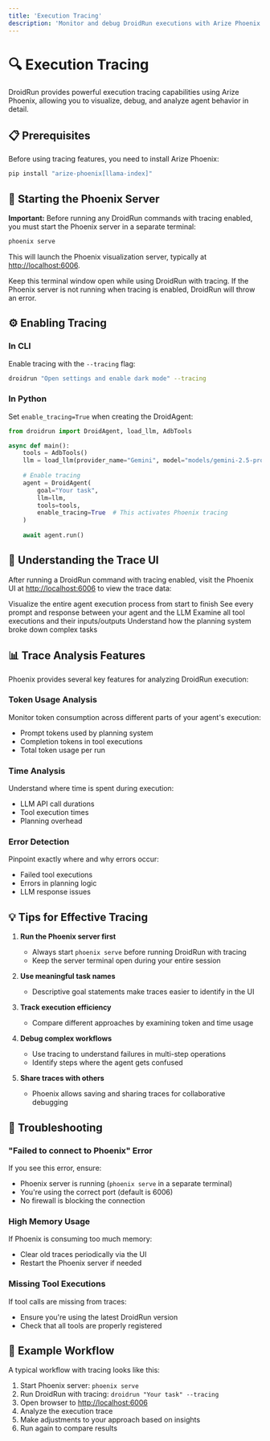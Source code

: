```yaml
---
title: 'Execution Tracing'
description: 'Monitor and debug DroidRun executions with Arize Phoenix'
---
```


# 🔍 Execution Tracing

DroidRun provides powerful execution tracing capabilities using Arize Phoenix, allowing you to visualize, debug, and analyze agent behavior in detail.

## 📋 Prerequisites

Before using tracing features, you need to install Arize Phoenix:

```bash
pip install "arize-phoenix[llama-index]"
```

## 🚀 Starting the Phoenix Server

**Important:** Before running any DroidRun commands with tracing enabled, you must start the Phoenix server in a separate terminal:

```bash
phoenix serve
```

This will launch the Phoenix visualization server, typically at [http://localhost:6006](http://localhost:6006).

<Note>
Keep this terminal window open while using DroidRun with tracing. If the Phoenix server is not running when tracing is enabled, DroidRun will throw an error.
</Note>

## ⚙️ Enabling Tracing

### In CLI

Enable tracing with the `--tracing` flag:

```bash
droidrun "Open settings and enable dark mode" --tracing
```

### In Python

Set `enable_tracing=True` when creating the DroidAgent:

```python
from droidrun import DroidAgent, load_llm, AdbTools

async def main():
    tools = AdbTools()
    llm = load_llm(provider_name="Gemini", model="models/gemini-2.5-pro")
    
    # Enable tracing
    agent = DroidAgent(
        goal="Your task",
        llm=llm,
        tools=tools,
        enable_tracing=True  # This activates Phoenix tracing
    )
    
    await agent.run()
```

## 🔄 Understanding the Trace UI

After running a DroidRun command with tracing enabled, visit the Phoenix UI at [http://localhost:6006](http://localhost:6006) to view the trace data:

<CardGroup cols={2}>
  <Card title="Execution Flow" icon="diagram-project">
    Visualize the entire agent execution process from start to finish
  </Card>
  <Card title="LLM Interactions" icon="brain">
    See every prompt and response between your agent and the LLM
  </Card>
  <Card title="Tool Calls" icon="screwdriver-wrench">
    Examine all tool executions and their inputs/outputs
  </Card>
  <Card title="Planning Steps" icon="list-check">
    Understand how the planning system broke down complex tasks
  </Card>
</CardGroup>

## 📊 Trace Analysis Features

Phoenix provides several key features for analyzing DroidRun execution:

### Token Usage Analysis

Monitor token consumption across different parts of your agent's execution:

- Prompt tokens used by planning system
- Completion tokens in tool executions
- Total token usage per run

### Time Analysis

Understand where time is spent during execution:

- LLM API call durations
- Tool execution times
- Planning overhead

### Error Detection

Pinpoint exactly where and why errors occur:

- Failed tool executions
- Errors in planning logic
- LLM response issues

## 💡 Tips for Effective Tracing

1. **Run the Phoenix server first**
   - Always start `phoenix serve` before running DroidRun with tracing
   - Keep the server terminal open during your entire session

2. **Use meaningful task names**
   - Descriptive goal statements make traces easier to identify in the UI

3. **Track execution efficiency**
   - Compare different approaches by examining token and time usage

4. **Debug complex workflows**
   - Use tracing to understand failures in multi-step operations
   - Identify steps where the agent gets confused

5. **Share traces with others**
   - Phoenix allows saving and sharing traces for collaborative debugging

## 🔧 Troubleshooting

### "Failed to connect to Phoenix" Error

If you see this error, ensure:
- Phoenix server is running (`phoenix serve` in a separate terminal)
- You're using the correct port (default is 6006)
- No firewall is blocking the connection

### High Memory Usage

If Phoenix is consuming too much memory:
- Clear old traces periodically via the UI
- Restart the Phoenix server if needed

### Missing Tool Executions

If tool calls are missing from traces:
- Ensure you're using the latest DroidRun version
- Check that all tools are properly registered

## 🎯 Example Workflow

A typical workflow with tracing looks like this:

1. Start Phoenix server: `phoenix serve`
2. Run DroidRun with tracing: `droidrun "Your task" --tracing`
3. Open browser to [http://localhost:6006](http://localhost:6006)
4. Analyze the execution trace
5. Make adjustments to your approach based on insights
6. Run again to compare results 